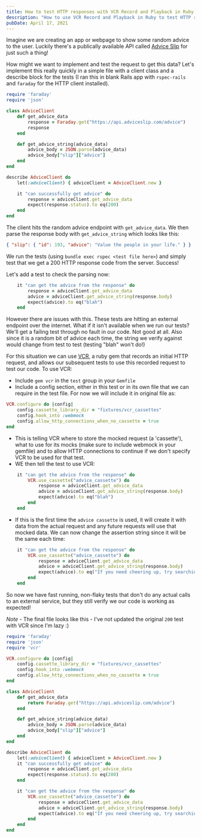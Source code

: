 ```yaml
---
title: How to test HTTP responses with VCR Record and Playback in Ruby
description: "How to use VCR Record and Playback in Ruby to test HTTP responses"
pubDate: April 17, 2021
---
```


Imagine we are creating an app or webpage to show some random advice to the user. Luckily there's a publically available API called [Advice Slip](https://api.adviceslip.com/) for just such a thing!

How might we want to implement and test the request to get this data? Let's implement this really quickly in a simple file with a client class and a describe block for the tests (I ran this in blank Rails app with `rspec-rails` and `faraday` for the HTTP client installed).

```ruby
require 'faraday'
require 'json'

class AdviceClient
    def get_advice_data
        response = Faraday.get("https://api.adviceslip.com/advice")
        response
    end

    def get_advice_string(advice_data)
        advice_body = JSON.parse(advice_data)
        advice_body["slip"]["advice"]
    end
end

describe AdviceClient do
    let(:adviceClient) { adviceClient = AdviceClient.new }

    it "can successfully get advice" do
        response = adviceClient.get_advice_data
        expect(response.status).to eq(200)
    end
end
```

The client hits the random advice endpoint with `get_advice_data`. We then parse the response body with `get_advice_string` which looks like this:

```json
{ "slip": { "id": 193, "advice": "Value the people in your life." } }
```

We run the tests (using `bundle exec rspec <test file here>`) and simply test that we get a 200 HTTP response code from the server. Success!

Let's add a test to check the parsing now:

```ruby
    it "can get the advice from the response" do
        response = adviceClient.get_advice_data
        advice = adviceClient.get_advice_string(response.body)
        expect(advice).to eq("blah")
    end
```

However there are issues with this. These tests are hitting an external endpoint over the internet. What if it isn't available when we run our tests? We'll get a failing test through no fault in our code. Not good at all. Also since it is a random bit of advice each time, the string we verify against would change from test to test (testing "blah" won't do!)

For this situation we can use [VCR](https://github.com/vcr/vcr), a ruby gem that records an initial HTTP request, and allows our subsequent tests to use this recorded request to test our code. To use VCR:

- Include `gem vcr` in the `test` group in your `Gemfile`
- Include a config section, either in this test or in its own file that we can require in the test file. For now we will include it in original file as:

```ruby
VCR.configure do |config|
    config.cassette_library_dir = "fixtures/vcr_cassettes"
    config.hook_into :webmock
    config.allow_http_connections_when_no_cassette = true
end
```

- This is telling VCR where to store the mocked request (a 'cassette'), what to use for its mocks (make sure to include webmock in your gemfile) and to allow HTTP connections to continue if we don't specify VCR to be used for that test.
- WE then tell the test to use VCR:

```ruby
    it "can get the advice from the response" do
        VCR.use_cassette("advice_cassette") do
            response = adviceClient.get_advice_data
            advice = adviceClient.get_advice_string(response.body)
            expect(advice).to eq("blah")
        end
    end
```

- If this is the first time the `advice cassette` is used, it will create it with data from the actual request and any future requests will use that mocked data. We can now change the assertion string since it will be the same each time:

```ruby
    it "can get the advice from the response" do
        VCR.use_cassette("advice_cassette") do
            response = adviceClient.get_advice_data
            advice = adviceClient.get_advice_string(response.body)
            expect(advice).to eq("If you need cheering up, try searching online for photos of kittens.")
        end
    end
```

So now we have fast running, non-flaky tests that don't do any actual calls to an external service, but they still verify we our code is working as expected!

_Note_ - The final file looks like this - I've not updated the original `200` test with VCR since I'm lazy :)

```ruby
require 'faraday'
require 'json'
require 'vcr'

VCR.configure do |config|
    config.cassette_library_dir = "fixtures/vcr_cassettes"
    config.hook_into :webmock
    config.allow_http_connections_when_no_cassette = true
end

class AdviceClient
    def get_advice_data
        return Faraday.get("https://api.adviceslip.com/advice")
    end

    def get_advice_string(advice_data)
        advice_body = JSON.parse(advice_data)
        advice_body["slip"]["advice"]
    end
end

describe AdviceClient do
    let(:adviceClient) { adviceClient = AdviceClient.new }
    it "can successfully get advice" do
        response = adviceClient.get_advice_data
        expect(response.status).to eq(200)
    end

    it "can get the advice from the response" do
        VCR.use_cassette("advice_cassette") do
            response = adviceClient.get_advice_data
            advice = adviceClient.get_advice_string(response.body)
            expect(advice).to eq("If you need cheering up, try searching online for photos of kittens.")
        end
    end
end
```
